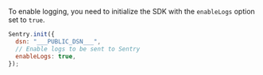 To enable logging, you need to initialize the SDK with the `enableLogs` option set to `true`.

```js
Sentry.init({
  dsn: "___PUBLIC_DSN___",
  // Enable logs to be sent to Sentry
  enableLogs: true,
});
```
